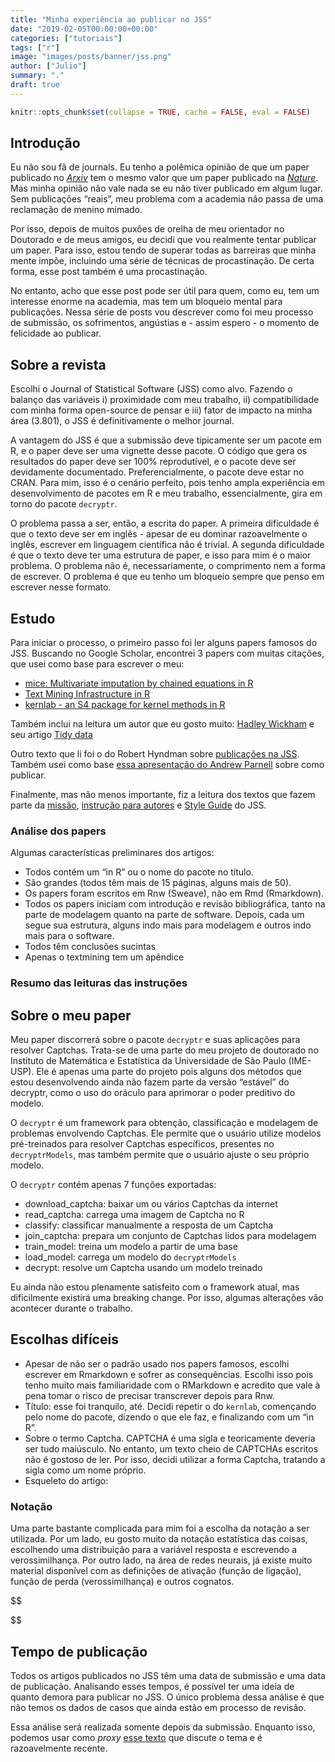```yaml
---
title: "Minha experiência ao publicar no JSS"
date: "2019-02-05T00:00:00+00:00"
categories: ["tutoriais"]
tags: ["r"]
image: "images/posts/banner/jss.png"
author: ["Julio"]
summary: "."
draft: true
---
```


```r
knitr::opts_chunk$set(collapse = TRUE, cache = FALSE, eval = FALSE)
```

## Introdução

Eu não sou fã de journals. Eu tenho a polêmica opinião de que um paper publicado no [*Arxiv*](https://arxiv.org) tem o mesmo valor que um paper publicado na [*Nature*](https://www.nature.com/). Mas minha opinião não vale nada se eu não tiver publicado em algum lugar. Sem publicações "reais", meu problema com a academia não passa de uma reclamação de menino mimado.

Por isso, depois de muitos puxões de orelha de meu orientador no Doutorado e de meus amigos, eu decidi que vou realmente tentar publicar um paper. Para isso, estou tendo de superar todas as barreiras que minha mente impõe, incluindo uma série de técnicas de procastinação. De certa forma, esse post também é uma procastinação.

No entanto, acho que esse post pode ser útil para quem, como eu, tem um interesse enorme na academia, mas tem um bloqueio mental para publicações. Nessa série de posts vou descrever como foi meu processo de submissão, os sofrimentos, angústias e - assim espero - o momento de felicidade ao publicar.

## Sobre a revista

Escolhi o Journal of Statistical Software (JSS) como alvo. Fazendo o balanço das variáveis i) proximidade com meu trabalho, ii) compatibilidade com minha forma open-source de pensar e iii) fator de impacto na minha área (3.801), o JSS é definitivamente o melhor journal. 

A vantagem do JSS é que a submissão deve tipicamente ser um pacote em R, e o paper deve ser uma vignette desse pacote. O código que gera os resultados do paper deve ser 100% reprodutível, e o pacote deve ser devidamente documentado. Preferencialmente, o pacote deve estar no CRAN. Para mim, isso é o cenário perfeito, pois tenho ampla experiência em desenvolvimento de pacotes em R e meu trabalho, essencialmente, gira em torno do pacote `decryptr`.

O problema passa a ser, então, a escrita do paper. A primeira dificuldade é que o texto deve ser em inglês - apesar de eu dominar razoavelmente o inglês, escrever em linguagem científica não é trivial. A segunda dificuldade é que o texto deve ter uma estrutura de paper, e isso para mim é o maior problema. O problema não é, necessariamente, o comprimento nem a forma de escrever. O problema é que eu tenho um bloqueio sempre que penso em escrever nesse formato.

## Estudo

Para iniciar o processo, o primeiro passo foi ler alguns papers famosos do JSS. Buscando no Google Scholar, encontrei 3 papers com muitas citações, que usei como base para escrever o meu:

- [mice: Multivariate imputation by chained equations in R](https://dspace.library.uu.nl/bitstream/handle/1874/44635/SvB-MICE%20in%20R%20-%20Draft.pdf?sequence=1?ref=driverlayer.com/web)
- [Text Mining Infrastructure in R](http://epub.wu.ac.at/3978/1/textmining.pdf)
- [kernlab - an S4 package for kernel methods in R](http://epub.wu.ac.at/3999/1/kernlab.pdf)

Também inclui na leitura um autor que eu gosto muito: [Hadley Wickham](http://hadley.nz) e seu artigo [Tidy data](https://img1.wsimg.com/blobby/go/48119c9a-d3e2-49bc-a380-883861a5de98/downloads/1ceacuvb9_987654.pdf)

Outro texto que li foi o do Robert Hyndman sobre [publicações na JSS](https://robjhyndman.com/hyndsight/jss-rpackages/). Também usei como base [essa apresentação do Andrew Parnell](https://andrewcparnell.github.io/how_to_publish_a_paper/publish_a_paper.html#1) sobre como publicar.

Finalmente, mas não menos importante, fiz a leitura dos textos que fazem parte da [missão](https://www.jstatsoft.org/pages/view/mission), [instrução para autores](https://www.jstatsoft.org/pages/view/authors) e [Style Guide](https://www.jstatsoft.org/pages/view/style) do JSS.

### Análise dos papers

Algumas características preliminares dos artigos:

- Todos contém um "in R" ou o nome do pacote no título.
- São grandes (todos têm mais de 15 páginas, alguns mais de 50).
- Os papers foram escritos em Rnw (Sweave), não em Rmd (Rmarkdown).
- Todos os papers iniciam com introdução e revisão bibliográfica, tanto na parte de modelagem quanto na parte de software. Depois, cada um segue sua estrutura, alguns indo mais para modelagem e outros indo mais para o software.
- Todos têm conclusões sucintas
- Apenas o textmining tem um apêndice

### Resumo das leituras das instruções

## Sobre o meu paper

Meu paper discorrerá sobre o pacote `decryptr` e suas aplicações para resolver Captchas. Trata-se de uma parte do meu projeto de doutorado no Instituto de Matemática e Estatística da Universidade de São Paulo (IME-USP). Ele é apenas uma parte do projeto pois alguns dos métodos que estou desenvolvendo ainda não fazem parte da versão "estável" do decryptr, como o uso do oráculo para aprimorar o poder preditivo do modelo.

O `decryptr` é um framework para obtenção, classificação e modelagem de problemas envolvendo Captchas. Ele permite que o usuário utilize modelos pré-treinados para resolver Captchas específicos, presentes no `decryptrModels`, mas também permite que o usuário ajuste o seu próprio modelo.

O `decryptr` contém apenas 7 funções exportadas:

- download_captcha: baixar um ou vários Captchas da internet
- read_captcha: carrega uma imagem de Captcha no R
- classify: classificar manualmente a resposta de um Captcha
- join_captcha: prepara um conjunto de Captchas lidos para modelagem
- train_model: treina um modelo a partir de uma base
- load_model: carrega um modelo do `decryptrModels`
- decrypt: resolve um Captcha usando um modelo treinado

Eu ainda não estou plenamente satisfeito com o framework atual, mas dificilmente existirá uma breaking change. Por isso, algumas alterações vão acontecer durante o trabalho.

## Escolhas difíceis

- Apesar de não ser o padrão usado nos papers famosos, escolhi escrever em Rmarkdown e sofrer as consequências. Escolhi isso pois tenho muito mais familiaridade com o RMarkdown e acredito que vale à pena tomar o risco de precisar transcrever depois para Rnw.
- Título: esse foi tranquilo, até. Decidi repetir o do `kernlab`, començando pelo nome do pacote, dizendo o que ele faz, e finalizando com um "in R".
- Sobre o termo Captcha. CAPTCHA é uma sigla e teoricamente deveria ser tudo maiúsculo. No entanto, um texto cheio de CAPTCHAs escritos não é gostoso de ler. Por isso, decidi utilizar a forma Captcha, tratando a sigla como um nome próprio.
- Esqueleto do artigo: 

### Notação

Uma parte bastante complicada para mim foi a escolha da notação a ser utilizada. Por um lado, eu gosto muito da notação estatística das coisas, escolhendo uma distribuição para a variável resposta e escrevendo a verossimilhança. Por outro lado, na área de redes neurais, já existe muito material disponível com as definições de ativação (função de ligação), função de perda (verossimilhança) e outros cognatos.

$$

$$



## Tempo de publicação

Todos os artigos publicados no JSS têm uma data de submissão e uma data de publicação. Analisando esses tempos, é possível ter uma ideia de quanto demora para publicar no JSS. O único problema dessa análise é que não temos os dados de casos que ainda estão em processo de revisão.

Essa análise será realizada somente depois da submissão. Enquanto isso, podemos usar como *proxy* [esse texto](https://ntguardian.wordpress.com/2018/08/05/time-to-accept-it-publishing-in-the-journal-of-statistical-software/) que discute o tema e é razoavelmente recente.

